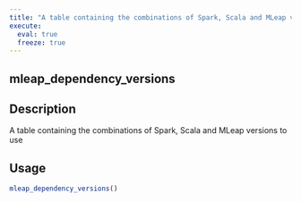 ```yaml
---
title: "A table containing the combinations of Spark, Scala and MLeap versions to use"
execute:
  eval: true
  freeze: true
---
```


## mleap_dependency_versions

## Description
A table containing the combinations of Spark, Scala and MLeap versions to use


## Usage
```r
mleap_dependency_versions()
```









